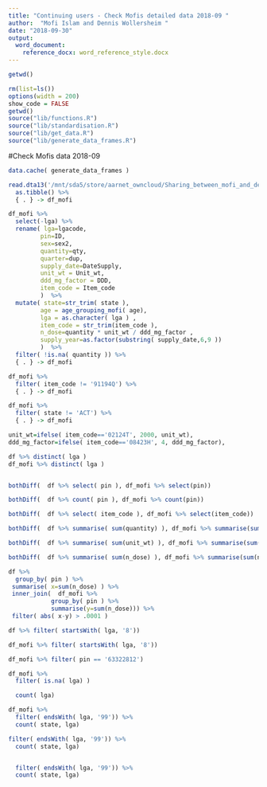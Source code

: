 ```yaml
---
title: "Continuing users - Check Mofis detailed data 2018-09 "
author:  "Mofi Islam and Dennis Wollersheim "
date: "2018-09-30"
output: 
  word_document:
    reference_docx: word_reference_style.docx
---
```

```r

getwd()
```


```r




rm(list=ls())
options(width = 200)
show_code = FALSE
getwd()
source("lib/functions.R")
source("lib/standardisation.R")
source("lib/get_data.R")
source("lib/generate_data_frames.R")
```
#Check Mofis data 2018-09

```r


data.cache( generate_data_frames )

read.dta13('/mnt/sda5/store/aarnet_owncloud/Sharing_between_mofi_and_dennis/Opioid/Opioid/Continuing users for Dennis to check.dta') %>% 
  as.tibble() %>% 
  { . } -> df_mofi

df_mofi %>%
  select(-lga) %>%
  rename( lga=lgacode,
         pin=ID, 
         sex=sex2,
         quantity=qty,
         quarter=dup,
         supply_date=DateSupply,
         unit_wt = Unit_wt,
         ddd_mg_factor = DDD,
         item_code = Item_code 
         )  %>%
  mutate( state=str_trim( state ),
         age = age_grouping_mofi( age),
         lga = as.character( lga ) ,
         item_code = str_trim(item_code ), 
         n_dose=quantity * unit_wt / ddd_mg_factor ,
         supply_year=as.factor(substring( supply_date,6,9 ))
         )  %>% 
  filter( !is.na( quantity )) %>% 
  { . } -> df_mofi

df_mofi %>% 
  filter( item_code != '91194Q') %>% 
  { . } -> df_mofi

df_mofi %>% 
  filter( state != 'ACT') %>% 
  { . } -> df_mofi

unit_wt=ifelse( item_code=='02124T', 2000, unit_wt),
ddd_mg_factor=ifelse( item_code=='08423H', 4, ddd_mg_factor),

df %>% distinct( lga )
df_mofi %>% distinct( lga )


bothDiff(  df %>% select( pin ), df_mofi %>% select(pin))

bothDiff(  df %>% count( pin ), df_mofi %>% count(pin))

bothDiff(  df %>% select( item_code ), df_mofi %>% select(item_code))

bothDiff(  df %>% summarise( sum(quantity) ), df_mofi %>% summarise(sum(quantity)))

bothDiff(  df %>% summarise( sum(unit_wt) ), df_mofi %>% summarise(sum(unit_wt)))

bothDiff(  df %>% summarise( sum(n_dose) ), df_mofi %>% summarise(sum(n_dose)))

df %>% 
  group_by( pin ) %>% 
 summarise( x=sum(n_dose) ) %>%
 inner_join(  df_mofi %>% 
            group_by( pin ) %>%
            summarise(y=sum(n_dose))) %>%
 filter( abs( x-y) > .0001 )

df %>% filter( startsWith( lga, '8'))

df_mofi %>% filter( startsWith( lga, '8'))

df_mofi %>% filter( pin == '63322812')

df_mofi %>%
  filter( is.na( lga) )

  count( lga)

df_mofi %>%
  filter( endsWith( lga, '99')) %>%
  count( state, lga)

filter( endsWith( lga, '99')) %>%
  count( state, lga)


  filter( endsWith( lga, '99')) %>%
  count( state, lga)


```

